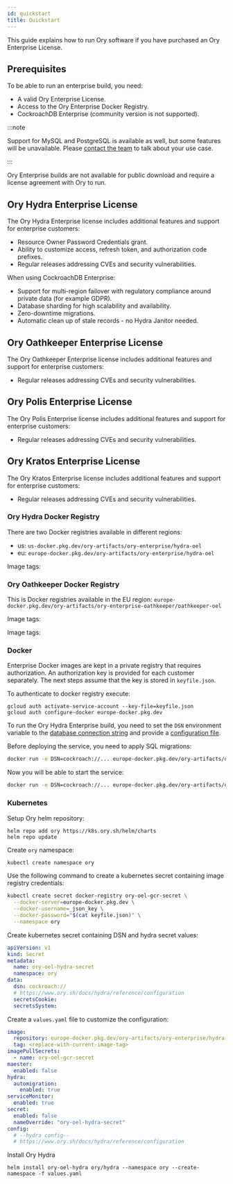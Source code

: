 ```yaml
---
id: quickstart
title: Quickstart
---
```


This guide explains how to run Ory software if you have purchased an Ory Enterprise License.

## Prerequisites

To be able to run an enterprise build, you need:

- A valid Ory Enterprise License.
- Access to the Ory Enterprise Docker Registry.
- CockroachDB Enterprise (community version is not supported).

:::note

Support for MySQL and PostgreSQL is available as well, but some features will be unavailable. Please
[contact the team](https://www.ory.sh/contact) to talk about your use case.

:::

Ory Enterprise builds are not available for public download and require a license agreement with Ory to run.

## Ory Hydra Enterprise License

The Ory Hydra Enterprise license includes additional features and support for enterprise customers:

- Resource Owner Password Credentials grant.
- Ability to customize access, refresh token, and authorization code prefixes.
- Regular releases addressing CVEs and security vulnerabilities.

When using CockroachDB Enterprise:

- Support for multi-region failover with regulatory compliance around private data (for example GDPR).
- Database sharding for high scalability and availability.
- Zero-downtime migrations.
- Automatic clean up of stale records - no Hydra Janitor needed.

## Ory Oathkeeper Enterprise License

The Ory Oathkeeper Enterprise license includes additional features and support for enterprise customers:

- Regular releases addressing CVEs and security vulnerabilities.

## Ory Polis Enterprise License

The Ory Polis Enterprise license includes additional features and support for enterprise customers:

- Regular releases addressing CVEs and security vulnerabilities.

## Ory Kratos Enterprise License

The Ory Kratos Enterprise license includes additional features and support for enterprise customers:

- Regular releases addressing CVEs and security vulnerabilities.

### Ory Hydra Docker Registry

There are two Docker registries available in different regions:

- us: `us-docker.pkg.dev/ory-artifacts/ory-enterprise/hydra-oel`
- eu: `europe-docker.pkg.dev/ory-artifacts/ory-enterprise/hydra-oel`

Image tags:


<ImageTagsHydra />

### Ory Oathkeeper Docker Registry

This is Docker registries available in the EU region:
`europe-docker.pkg.dev/ory-artifacts/ory-enterprise-oathkeeper/oathkeeper-oel`


Image tags:

<ImageTagsOathkeeper />


Image tags:

<ImageTagsKratos />

### Docker

Enterprise Docker images are kept in a private registry that requires authorization. An authorization key is provided for each
customer separately. The next steps assume that the key is stored in `keyfile.json`.

To authenticate to docker registry execute:

```
gcloud auth activate-service-account --key-file=keyfile.json
gcloud auth configure-docker europe-docker.pkg.dev
```

To run the Ory Hydra Enterprise build, you need to set the `DSN` environment variable to the
[database connection string](../deployment.md) and provide a [configuration file](../../hydra/reference/configuration.mdx).

Before deploying the service, you need to apply SQL migrations:

```bash
docker run -e DSN=cockroach://... europe-docker.pkg.dev/ory-artifacts/ory-enterprise/hydra-oel -- migrate sql -e  -f /path/to/config.yaml
```

Now you will be able to start the service:

```bash
docker run -e DSN=cockroach://... europe-docker.pkg.dev/ory-artifacts/ory-enterprise/hydra-oel -- serve all -f /path/to/config.yaml
```

### Kubernetes

Setup Ory helm repository:

```
helm repo add ory https://k8s.ory.sh/helm/charts
helm repo update
```

Create `ory` namespace:

```bash
kubectl create namespace ory
```

Use the following command to create a kubernetes secret containing image registry credentials:

```bash
kubectl create secret docker-registry ory-oel-gcr-secret \
  --docker-server=europe-docker.pkg.dev \
  --docker-username=_json_key \
  --docker-password="$(cat keyfile.json)" \
  --namespace ory
```

Create kubernetes secret containing DSN and hydra secret values:

```yaml
apiVersion: v1
kind: Secret
metadata:
  name: ory-oel-hydra-secret
  namespace: ory
data:
  dsn: cockroach://
  # https://www.ory.sh/docs/hydra/reference/configuration
  secretsCookie:
  secretsSystem:
```

Create a `values.yaml` file to customize the configuration:

```yaml
image:
  repository: europe-docker.pkg.dev/ory-artifacts/ory-enterprise/hydra-oel
  tag: <replace-with-current-image-tag>
imagePullSecrets:
  - name: ory-oel-gcr-secret
maester:
  enabled: false
hydra:
  automigration:
    enabled: true
serviceMonitor:
  enabled: true
secret:
  enabled: false
  nameOverride: "ory-oel-hydra-secret"
config:
  # --hydra config--
  # https://www.ory.sh/docs/hydra/reference/configuration
```

Install Ory Hydra

```
helm install ory-oel-hydra ory/hydra --namespace ory --create-namespace -f values.yaml
```
